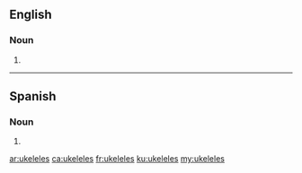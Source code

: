 ==English==

===Noun===
{{head|en|noun plural form}}

# {{plural of|ukelele|lang=en}}
----
==Spanish==

===Noun===
{{head|es|noun form}}

# {{plural of|ukelele|lang=es}}

[[ar:ukeleles]]
[[ca:ukeleles]]
[[fr:ukeleles]]
[[ku:ukeleles]]
[[my:ukeleles]]